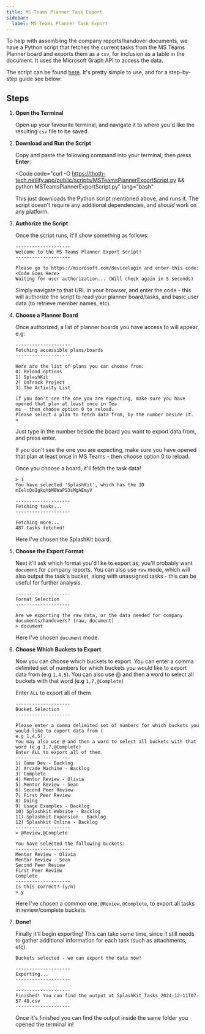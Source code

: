 ```yaml
---
title: MS Teams Planner Task Export
sidebar:
  label: MS Teams Planner Task Export
---
```



<script>{`
// Find and fix up the URL for downloading and running the script

// This is a hack, but not sure of a better way to make sure
// the link is always valid across different deployments.
// If this can be improved, please let me know, or fix it! :D
window.onload = (e) => {
    const targetLink = 'https://thoth-tech.netlify.app/public/scripts/MSTeamsPlannerExportScript.py';
    const fixedLink = new URL('../../', window.location.href).href + "public/scripts/MSTeamsPlannerExportScript.py";

    // Fix the code
    document.querySelectorAll('span').forEach(span => {
        if (span.textContent.includes(targetLink) && span.children.length == 0) {
            span.textContent = span.textContent.replace(targetLink, fixedLink);
        }
    });

    // Fix the 'copy to clipboard' code
    document.querySelectorAll('button[data-code]').forEach(button => {
        if (button.dataset.code.includes(targetLink)) {
            button.dataset.code = button.dataset.code.replace(targetLink, fixedLink);
        }
    });
};
`}</script>

To help with assembling the company reports/handover documents, we have a Python script that fetches
the current tasks from the MS Teams Planner board and exports them as a `csv`, for inclusion as a
table in the document. It uses the Microsoft Graph API to access the data.

The script can be found [here](/public/scripts/MSTeamsPlannerExportScript.py). It's pretty simple to
use, and for a step-by-step guide see below:

## Steps

<Steps>

1.  **Open the Terminal**

    Open up your favourite terminal, and navigate it to where you'd like the resulting `csv` file to
    be saved.

2.  **Download and Run the Script**

    Copy and paste the following command into your terminal, then press **Enter**:

    <Code
      code="curl -O https://thoth-tech.netlify.app/public/scripts/MSTeamsPlannerExportScript.py && python MSTeamsPlannerExportScript.py"
      lang="bash"
    ></Code>

    This just downloads the Python script mentioned above, and runs it. The script doesn't require
    any additional dependencies, and _should_ work on any platform.

3.  **Authorize the Script**

    Once the script runs, it'll show something as follows:

    ```shell
    --------------------
    Welcome to the MS Teams Planner Export Script!
    --------------------

    Please go to https://microsoft.com/devicelogin and enter this code: <Code Goes Here>
    Waiting for user authorization... (Will check again in 5 seconds)
    ```

    Simply navigate to that URL in your browser, and enter the code - this will authorize the script
    to read your planner board/tasks, and basic user data (to retrieve member names, etc).

4.  **Choose a Planner Board**

    Once authorized, a list of planner boards you have access to will appear, e.g:

    ```shell
    --------------------
    Fetching accessible plans/boards
    --------------------

    Here are the list of plans you can choose from:
    0) Reload options
    1) SplashKit
    2) OnTrack Project
    3) The Activity List

    If you don't see the one you are expecting, make sure you have opened that plan at least once in Tea
    ms - then choose option 0 to reload.
    Please select a plan to fetch data from, by the number beside it.
    >
    ```

    Just type in the number beside the board you want to export data from, and press enter.

    If you don't see the one you are expecting, make sure you have opened that plan at least once in
    MS Teams - then choose option 0 to reload.

    Once you choose a board, it'll fetch the task data!

    ```shell
    > 1
    You have selected 'SplashKit', which has the ID mIelcQoIgkqhbM8WaPS3sMgAEmyV

    --------------------
    Fetching tasks...
    --------------------

    Fetching more...
    487 tasks fetched!

    ```

    Here I've chosen the SplashKit board.

5.  **Choose the Export Format**

    Next it'll ask which format you'd like to export as; you'll probably want `document` for company
    reports. You can also use `raw` mode, which will also output the task's bucket, along with
    unassigned tasks - this can be useful for further analysis.

    ```shell
    --------------------
    Format Selection
    --------------------

    Are we exporting the raw data, or the data needed for company documents/handovers? (raw, document)
    > document
    ```

    Here I've chosen `document` mode.

6.  **Choose Which Buckets to Export**

    Now you can choose which buckets to export. You can enter a comma delimited set of numbers for
    which buckets you would like to export data from (e.g `1,4,5`). You can also use @ and then a
    word to select all buckets with that word (e.g `1,7,@Complete`)

    Enter `ALL` to export all of them

    ```shell
    --------------------
    Bucket Selection
    --------------------

    Please enter a comma delimited set of numbers for which buckets you would like to export data from (
    e.g 1,4,5).
    You may also use @ and then a word to select all buckets with that word (e.g 1,7,@Complete)
    Enter ALL to export all of them.
    --------------------
    1) Game Dev - Backlog
    2) Arcade Machine - Backlog
    3) Complete
    4) Mentor Review - Olivia
    5) Mentor Review - Sean
    6) Second Peer Review
    7) First Peer Review
    8) Doing
    9) Usage Examples - Backlog
    10) Splashkit Website - Backlog
    11) Splashkit Expansion - Backlog
    12) Splashkit Online - Backlog
    --------------------
    > @Review,@Complete

    You have selected the following buckets:
    --------------------
    Mentor Review - Olivia
    Mentor Review - Sean
    Second Peer Review
    First Peer Review
    Complete
    --------------------
    Is this correct? (y/n)
    > y
    ```

    Here I've chosen a common one, `@Review,@Complete`, to export all tasks in review/complete
    buckets.

7.  **Done!**

    Finally it'll begin exporting! This can take some time, since it still needs to gather
    additional information for each task (such as attachments, etc).

    ```shell
    Buckets selected - we can export the data now!

    --------------------
    Exporting...
    --------------------

    --------------------
    Finished! You can find the output at SplashKit_Tasks_2024-12-11T07-57-48.csv
    --------------------
    ```

    Once it's finished you can find the output inside the same folder you opened the terminal in!

</Steps>
